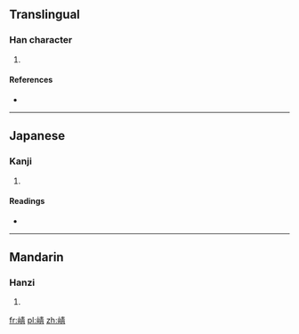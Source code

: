 ==Translingual==

===Han character===
{{Han char|rn=46|rad=山|as=08|sn=11|four=2572<sub>1</sub>|canj=山手一月 (UQMB)|ids=⿰[[山]][[青]]}}

# {{defn|Han|sort=山08}}

====References====
* {{Han ref|kx=0314.250|dkj=08196|dj=0615.120|hdz=10777.010|uh=5D1D|ud=23837|bh=D4F6|bd=54518}}

----

==Japanese==

===Kanji===
{{ja-kanji|grade=|rs=山08}}

# {{defn|lang=ja|sort=山08}}

====Readings====
* {{ja-readings|on=[[さう]] (sau), [[じゃう]] (jau)|kun=}}

----

==Mandarin==

===Hanzi===
{{cmn-hanzi|pin=[[zhēng]] ([[zheng1]])|wg=cheng<sup>1</sup>}}

# {{defn|lang=cmn|sort=山08}}

[[fr:崝]]
[[pl:崝]]
[[zh:崝]]